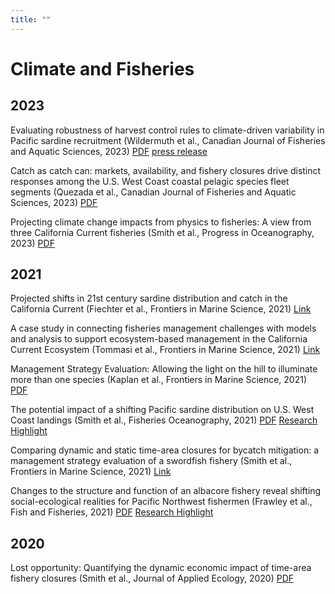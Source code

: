 ```yaml
---
title: ""
---
```


# Climate and Fisheries {.underline}

## 2023

Evaluating robustness of harvest control rules to climate-driven variability in Pacific sardine recruitment (Wildermuth et al., Canadian Journal of Fisheries and Aquatic Sciences, 2023) [PDF](Papers/Wildermuth_CJAFS_2023.pdf) [press release](https://www.fisheries.noaa.gov/news/scientists-explore-how-sardine-populations-and-fisheries-harvest-control-rules-may)

Catch as catch can: markets, availability, and fishery closures drive distinct responses among the U.S. West Coast coastal pelagic species fleet segments (Quezada et al., Canadian Journal of Fisheries and Aquatic Sciences, 2023) [PDF](Papers/Quezada_CJAFS_2023.pdf)

Projecting climate change impacts from physics to fisheries: A view from three California Current fisheries (Smith et al., Progress in Oceanography, 2023) [PDF](Papers/Smith_PiO_2023.pdf)

## 2021

Projected shifts in 21st century sardine distribution and catch in the California Current (Fiechter et al., Frontiers in Marine Science, 2021) [Link](https://doi.org/10.3389/fmars.2021.685241)

A case study in connecting fisheries management challenges with models and analysis to support ecosystem-based management in the California Current Ecosystem (Tommasi et al., Frontiers in Marine Science, 2021) [Link](https://doi.org/10.3389/fmars.2021.624161)

Management Strategy Evaluation: Allowing the light on the hill to illuminate more than one species (Kaplan et al., Frontiers in Marine Science, 2021) [PDF](https://doi.org/10.3389/fmars.2021.624355)

The potential impact of a shifting Pacific sardine distribution on U.S. West Coast landings (Smith et al., Fisheries Oceanography, 2021) [PDF](Papers/Smith_FO_2021.pdf) [Research Highlight](https://www.fisheries.noaa.gov/feature-story/pacific-sardine-landings-may-shift-north-ocean-warms-new-projections-show)

Comparing dynamic and static time-area closures for bycatch mitigation: a management strategy evaluation of a swordfish fishery (Smith et al., Frontiers in Marine Science, 2021) [Link](https://www.frontiersin.org/journals/marine-science/articles/10.3389/fmars.2021.630607/full)

Changes to the structure and function of an albacore fishery reveal shifting social-ecological realities for Pacific Northwest fishermen (Frawley et al., Fish and Fisheries, 2021) [PDF](Papers/Frawley_FF_2021.pdf) [Research Highlight](https://caseagrant.ucsd.edu/blogs/reconsidering-that-can-of-tuna-albacore-helps-sustain-diverse-fisheries-livelihoods-on-the-us)

## 2020

Lost opportunity: Quantifying the dynamic economic impact of time-area fishery closures (Smith et al., Journal of Applied Ecology, 2020) [PDF](Papers/Smith_JAE_2020.pdf)
